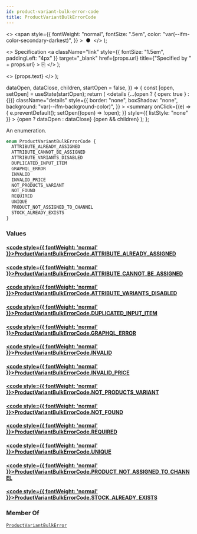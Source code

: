 ```yaml
---
id: product-variant-bulk-error-code
title: ProductVariantBulkErrorCode
---
```


  <>
    <span
      style={{
        fontWeight: "normal",
        fontSize: ".5em",
        color: "var(--ifm-color-secondary-darkest)",
      }}
    >
      &nbsp;●&nbsp;
    </span>
  </>
);

  <>
    Specification
    <a
      className="link"
      style={{ fontSize: "1.5em", paddingLeft: "4px" }}
      target="\_blank"
      href={props.url}
      title={"Specified by " + props.url}
    >
      ⎘
    </a>
  </>
);

  <>
    <span className={props.class}>{props.text}</span>
  </>
);


  dataOpen,
  dataClose,
  children,
  startOpen = false,
}) => {
  const [open, setOpen] = useState(startOpen);
  return (
    <details
      {...(open ? { open: true } : {})}
      className="details"
      style={{
        border: "none",
        boxShadow: "none",
        background: "var(--ifm-background-color)",
      }}
    >
      <summary
        onClick={(e) => {
          e.preventDefault();
          setOpen((open) => !open);
        }}
        style={{ listStyle: "none" }}
      >
        {open ? dataOpen : dataClose}
      </summary>
      {open && children}
    </details>
  );
};

An enumeration.

```graphql
enum ProductVariantBulkErrorCode {
  ATTRIBUTE_ALREADY_ASSIGNED
  ATTRIBUTE_CANNOT_BE_ASSIGNED
  ATTRIBUTE_VARIANTS_DISABLED
  DUPLICATED_INPUT_ITEM
  GRAPHQL_ERROR
  INVALID
  INVALID_PRICE
  NOT_PRODUCTS_VARIANT
  NOT_FOUND
  REQUIRED
  UNIQUE
  PRODUCT_NOT_ASSIGNED_TO_CHANNEL
  STOCK_ALREADY_EXISTS
}
```

### Values

#### [<code style={{ fontWeight: 'normal' }}>ProductVariantBulkErrorCode.<b>ATTRIBUTE_ALREADY_ASSIGNED</b></code>](#)

>

#### [<code style={{ fontWeight: 'normal' }}>ProductVariantBulkErrorCode.<b>ATTRIBUTE_CANNOT_BE_ASSIGNED</b></code>](#)

>

#### [<code style={{ fontWeight: 'normal' }}>ProductVariantBulkErrorCode.<b>ATTRIBUTE_VARIANTS_DISABLED</b></code>](#)

>

#### [<code style={{ fontWeight: 'normal' }}>ProductVariantBulkErrorCode.<b>DUPLICATED_INPUT_ITEM</b></code>](#)

>

#### [<code style={{ fontWeight: 'normal' }}>ProductVariantBulkErrorCode.<b>GRAPHQL_ERROR</b></code>](#)

>

#### [<code style={{ fontWeight: 'normal' }}>ProductVariantBulkErrorCode.<b>INVALID</b></code>](#)

>

#### [<code style={{ fontWeight: 'normal' }}>ProductVariantBulkErrorCode.<b>INVALID_PRICE</b></code>](#)

>

#### [<code style={{ fontWeight: 'normal' }}>ProductVariantBulkErrorCode.<b>NOT_PRODUCTS_VARIANT</b></code>](#)

>

#### [<code style={{ fontWeight: 'normal' }}>ProductVariantBulkErrorCode.<b>NOT_FOUND</b></code>](#)

>

#### [<code style={{ fontWeight: 'normal' }}>ProductVariantBulkErrorCode.<b>REQUIRED</b></code>](#)

>

#### [<code style={{ fontWeight: 'normal' }}>ProductVariantBulkErrorCode.<b>UNIQUE</b></code>](#)

>

#### [<code style={{ fontWeight: 'normal' }}>ProductVariantBulkErrorCode.<b>PRODUCT_NOT_ASSIGNED_TO_CHANNEL</b></code>](#)

>

#### [<code style={{ fontWeight: 'normal' }}>ProductVariantBulkErrorCode.<b>STOCK_ALREADY_EXISTS</b></code>](#)

>

### Member Of

[`ProductVariantBulkError`](../../../api-reference/products/objects/product-variant-bulk-error) <Badge class="badge badge--secondary" text="object"/>
